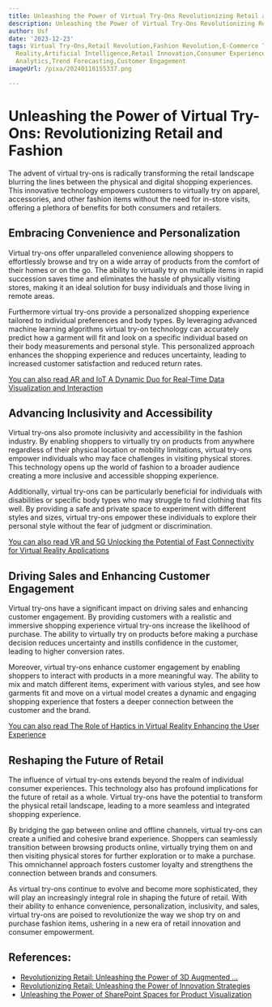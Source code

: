 ```yaml
---
title: Unleashing the Power of Virtual Try-Ons Revolutionizing Retail and Fashion
description: Unleashing the Power of Virtual Try-Ons Revolutionizing Retail and Fashion
author: Usf
date: '2023-12-23'
tags: Virtual Try-Ons,Retail Revolution,Fashion Revolution,E-Commerce Trends,Augmented
  Reality,Artificial Intelligence,Retail Innovation,Consumer Experience,Personalization,Data
  Analytics,Trend Forecasting,Customer Engagement
imageUrl: /pixa/20240118155337.png

---
```

# Unleashing the Power of  Virtual Try-Ons:  Revolutionizing  Retail and Fashion

The advent  of virtual try-ons  is radically transforming the retail landscape blurring the lines between the physical and digital shopping experiences. This innovative technology empowers  customers to virtually try on apparel, accessories, and other fashion items without the need for in-store visits, offering a plethora of benefits for both consumers and  retailers.

## Embracing Convenience  and Personalization

Virtual try-ons offer unparalleled convenience allowing shoppers to effortlessly browse and try on  a wide array of products from the comfort of their homes  or on  the go. The ability to virtually try on multiple items in rapid succession saves time and eliminates the hassle of physically visiting stores, making  it an ideal solution for busy individuals and those living in remote areas.

Furthermore  virtual try-ons provide a personalized shopping  experience tailored to individual preferences and  body types. By leveraging advanced machine learning algorithms virtual try-on technology can accurately predict how a garment will fit and look on a specific individual based on their body measurements and  personal style.  This  personalized approach enhances the shopping experience  and reduces  uncertainty, leading  to increased  customer satisfaction and reduced return rates.

[You can also read AR and IoT A Dynamic  Duo for Real-Time Data Visualization and Interaction](AR%20and%20IoT%20A%20Dynamic%20Duo%20for%20Real-Time%20Data%20Visualization%20and%20Interaction)


## Advancing  Inclusivity and Accessibility

Virtual try-ons also promote  inclusivity  and accessibility in  the fashion industry. By enabling shoppers to virtually try on  products  from anywhere regardless of their physical location or mobility limitations, virtual try-ons empower individuals who may face challenges in visiting physical stores. This technology opens up the world of  fashion to a broader audience creating a more inclusive and accessible shopping experience.

Additionally, virtual try-ons can be particularly beneficial for  individuals with disabilities or specific body types who may struggle to find clothing that fits well. By providing a safe  and  private space to experiment with different styles and sizes, virtual try-ons empower these individuals to explore their personal style without the fear  of judgment or discrimination.

[You  can also read VR and 5G Unlocking the Potential of Fast Connectivity for Virtual Reality Applications](VR%20and%205G%20Unlocking%20the%20Potential%20of%20Fast%20Connectivity%20for%20Virtual%20Reality%20Applications)


## Driving Sales and  Enhancing Customer Engagement

Virtual try-ons have a significant  impact on driving sales and enhancing customer engagement. By providing customers with  a realistic and immersive shopping experience virtual  try-ons increase the likelihood of purchase. The ability to virtually try on products before making a purchase decision reduces  uncertainty and instills confidence in the customer, leading to higher conversion rates.

Moreover, virtual try-ons enhance customer engagement by  enabling shoppers to interact with products in a more  meaningful way. The ability to  mix and match different items, experiment with various styles, and see how garments fit  and move on  a virtual model creates a dynamic and  engaging shopping experience that fosters  a deeper connection between the customer and the brand.

[You can also read The Role of Haptics in  Virtual Reality Enhancing the User Experience](The%20Role%20of%20Haptics%20in%20Virtual%20Reality%20Enhancing%20the%20User%20Experience)


## Reshaping the  Future  of Retail

The influence of virtual try-ons extends beyond the realm of individual consumer experiences. This technology also has profound implications for  the  future of retail as a whole. Virtual try-ons have  the  potential to transform the physical retail landscape, leading to a more seamless and integrated shopping experience.

By bridging the gap between  online and offline  channels, virtual try-ons can create a unified and cohesive brand experience. Shoppers can seamlessly transition between browsing products online, virtually trying them on and  then visiting physical stores  for further exploration or  to make a purchase. This omnichannel approach fosters customer  loyalty and  strengthens the connection between brands and consumers.

As virtual try-ons continue to evolve and become more sophisticated, they will play an increasingly integral role in shaping the future of retail. With their ability to enhance convenience, personalization, inclusivity, and sales, virtual  try-ons are poised  to revolutionize the way we shop try on and purchase fashion items, ushering in a new era of retail innovation and consumer empowerment.

## References:
- [Revolutionizing Retail: Unleashing the Power of 3D Augmented ...](https://medium.com/@ashish006734/revolutionizing-retail-unleashing-the-power-of-3d-augmented-reality-0431a031ee7a)
- [Revolutionizing Retail: Unleashing the Power of Innovation Strategies](https://productschool.com/blog/company-growth/revolutionizing-retail-unleashing-the-power-of-innovation-strategies)
- [Unleashing the Power of SharePoint Spaces for Product Visualization](https://www.linkedin.com/pulse/revolutionizing-retail-e-commerce-unleashing-power-sharepoint-pavan-izmwc?trk=public_post)
